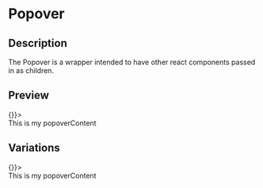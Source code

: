 
<Meta title="Popover" component={Popover} />

# Popover

## Description

The Popover is a wrapper intended to have other react components passed in as children.

## Preview

<Preview>
  <Story name="Default">
    <Popover isOpen setIsOpen={() => {}}>
      <PopoverContent radius="small">
        <div style={{padding: '8px'}}>This is my popoverContent</div>
      </PopoverContent>
    </Popover>
  </Story>
</Preview>

## Variations

<Story name="Closed">
  <Popover isOpen={false} setIsOpen={() => {}}>
    <PopoverContent radius="small">
      <div style={{padding: '8px'}}>This is my popoverContent</div>
    </PopoverContent>
  </Popover>
</Story>